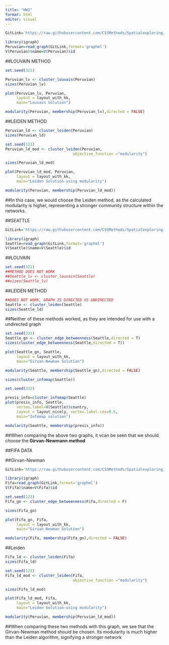 ```yaml
---
title: "HW2"
format: html
editor: visual
---
```


```r
GitLink='https://raw.githubusercontent.com/CSSMethods/Spatialexploring/refs/heads/main/MyGraphs/css_G.graphml'

library(igraph)
Peruvian=read_graph(GitLink,format='graphml')
V(Peruvian)$name=V(Peruvian)$id 
```

##LOUVAIN METHOD

```r
set.seed(321)

Peruvian_lv <- cluster_louvain(Peruvian)
sizes(Peruvian_lv)
```

```r
plot(Peruvian_lv, Peruvian,
     layout = layout_with_kk, 
     main="Louvain Solution")


```

```r
modularity(Peruvian, membership(Peruvian_lv),directed = FALSE)

```

##LEIDEN METHOD

```r
Peruvian_ld <- cluster_leiden(Peruvian)
sizes(Peruvian_ld)
```

```r
set.seed(123)
Peruvian_ld_mod <- cluster_leiden(Peruvian,
                              objective_function ="modularity")

sizes(Peruvian_ld_mod)
```

```r
plot(Peruvian_ld_mod, Peruvian,
     layout = layout_with_kk, 
     main="Leiden Solution-using modularity")
```

```r
modularity(Peruvian, membership(Peruvian_ld_mod))
```

##In this case, we would choose the Leiden method, as the calculated modularity is higher, representing a stronger community structure within the networks.

##SEATTLE

```r
GitLink='https://raw.githubusercontent.com/CSSMethods/Spatialexploring/refs/heads/main/MyGraphs/css_dG.graphml'

library(igraph)
Seattle=read_graph(GitLink,format='graphml')
V(Seattle)$name=V(Seattle)$id 
```

##LOUVAIN

```r
set.seed(321)
##METHOD DOES NOT WORK
##Seattle_lv <- cluster_louvain(Seattle)
##sizes(Seattle_lv)
```

##LEIDEN METHOD

```r
##DOES NOT WORK, GRAPH IS DIRECTED VS UNDIRECTED
Seattle <- cluster_leiden(Seattle)
sizes(Seattle_ld)
```

##Neither of these methods worked, as they are intended for use with a undirected graph

```r
set.seed(333)
Seattle_gn <- cluster_edge_betweenness(Seattle,directed = T)
sizes(cluster_edge_betweenness(Seattle,directed = T))
```

```r
plot(Seattle_gn, Seattle,
     layout = layout_with_kk, 
     main="Girvan-Newman Solution")
```

```r
modularity(Seattle, membership(Seattle_gn),directed = FALSE)
```

```r
sizes(cluster_infomap(Seattle))
```

```r
set.seed(332)

presis_info=cluster_infomap(Seattle)
plot(presis_info, Seattle,
     vertex.label=V(Seattle)$country,
     layout = layout_nicely, vertex.label.cex=0.5,
     main="Infomap solution")
```

```r
modularity(Seattle, membership(presis_info))

```

##When comparing the above two graphs, it vcan be seen that we should choose the **Girvan-Newmann method**

##FIFA DATA

##Girvan-Newman

```r
GitLink='https://raw.githubusercontent.com/CSSMethods/Spatialexploring/refs/heads/main/MyGraphs/css_bP2.graphml'

library(igraph)
Fifa=read_graph(GitLink,format='graphml')
V(Fifa)$name=V(Fifa)$id 
```

```r
set.seed(123)
Fifa_gn <- cluster_edge_betweenness(Fifa,directed = F)
```

```r
sizes(Fifa_gn)
```

```r
plot(Fifa_gn, Fifa,
     layout = layout_with_kk, 
     main="Girvan-Newman Solution")
```

```r
modularity(Fifa, membership(Fifa_gn),directed = FALSE)
```

##Leiden

```r
Fifa_ld <- cluster_leiden(Fifa)
sizes(Fifa_ld)
```

```r
set.seed(123)
Fifa_ld_mod <- cluster_leiden(Fifa,
                              objective_function ="modularity")

sizes(Fifa_ld_mod)
```

```r
plot(Fifa_ld_mod, Fifa,
     layout = layout_with_kk, 
     main="Leiden Solution-using modularity")
```

```r
modularity(Peruvian, membership(Peruvian_ld_mod))
```

##When comparing these two methods with this graph, we see that the Girvan-Newman method should be chosen. Its modularity is much higher than the Leiden algorithm, signifying a stronger network
